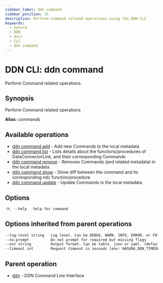 ```yaml
---
sidebar_label: ddn command
sidebar_position: 15
description: Perform Command related operations using the DDN CLI
keywords:
  - hasura
  - DDN
  - docs
  - CLI
  - ddn command
---
```


# DDN CLI: ddn command

Perform Command related operations.

## Synopsis

Perform Command related operations

**Alias:** commands

## Available operations

- [ddn command add](/cli/commands/ddn_command_add) - Add new Commands to the local metadata
- [ddn command list](/cli/commands/ddn_command_list) - Lists details about the functions/procedures of DataConnectorLink, and their corresponding Commands
- [ddn command remove](/cli/commands/ddn_command_remove) - Removes Commands (and related metadata) in the local metadata
- [ddn command show](/cli/commands/ddn_command_show) - Show diff between the command and its corresponding ndc function/procedure
- [ddn command update](/cli/commands/ddn_command_update) - Update Commands in the local metadata

## Options

```sass
-h, --help   help for command
```

## Options inherited from parent operations

```sass
--log-level string   Log level. Can be DEBUG, WARN, INFO, ERROR, or FATAL. (default "INFO")
--no-prompt          Do not prompt for required but missing flags
--out string         Output format. Can be table, json or yaml. (default "table")
--timeout int        Request timeout in seconds [env: HASURA_DDN_TIMEOUT] (default 100)
```

## Parent operation

- [ddn](/cli/commands/ddn) - DDN Command Line Interface
